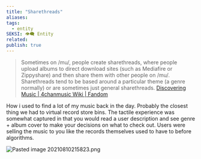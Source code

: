```yaml
---
title: "Sharethreads"
aliases: 
tags:
  - entity
SEKSI: 👁️‍🗨️ Entity
related:
publish: true
---
```




> Sometimes on /mu/, people create sharethreads, where people upload albums to direct download sites (such as Mediafire or Zippyshare) and then share them with other people on /mu/. Sharethreads tend to be based around a particular theme (a genre normally) or are sometimes just general sharethreads.
> [Discovering Music | 4chanmusic Wiki | Fandom](https://4chanmusic.fandom.com/wiki/Discovering_Music)

How i used to find a lot of my music back in the day. Probably the closest thing we had to virtual record store bins. The tactile experience was somewhat captured in that you would read a user description and see genre + album cover to make your decisions on what to check out. Users were selling the music to you like the records themselves used to have to before algorithms.

<img src="/content/Images/Pasted image 20210810215823.png" alt="Pasted image 20210810215823.png" className="max-w-full h-auto border border-gray-700 my-3 rounded" />
